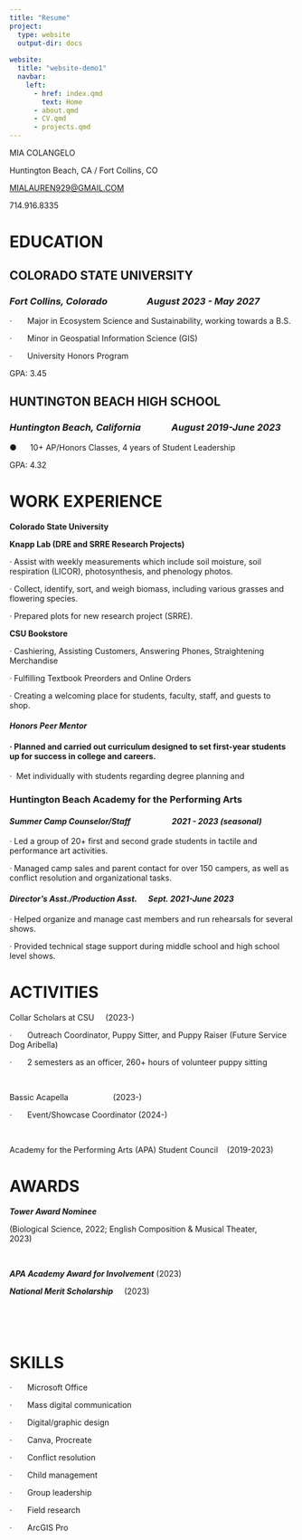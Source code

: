 ```yaml
---
title: "Resume"
project: 
  type: website
  output-dir: docs
  
website:
  title: "website-demo1"
  navbar: 
    left:
      - href: index.qmd
        text: Home
      - about.qmd
      - CV.qmd
      - projects.qmd
---
```


MIA COLANGELO

Huntington Beach, CA / Fort Collins, CO

[MIALAUREN929\@GMAIL.COM](mailto:MIALAUREN929@GMAIL.COM)

714.916.8335

# **EDUCATION**

## COLORADO STATE UNIVERSITY

### *Fort Collins, Colorado                  August 2023 - May 2027*

·       Major in Ecosystem Science and Sustainability, working towards a B.S.

·       Minor in Geospatial Information Science (GIS)

·       University Honors Program

GPA: 3.45

## HUNTINGTON BEACH HIGH SCHOOL

### *Huntington Beach, California              August 2019-June 2023*

●      10+ AP/Honors Classes, 4 years of Student Leadership

GPA: 4.32

# WORK EXPERIENCE

**Colorado State University**

**Knapp Lab (DRE and SRRE Research Projects)**

· Assist with weekly measurements which include soil moisture, soil respiration (LICOR), photosynthesis, and phenology photos.

· Collect, identify, sort, and weigh biomass, including various grasses and flowering species.

· Prepared plots for new research project (SRRE).

**CSU Bookstore**

· Cashiering, Assisting Customers, Answering Phones, Straightening Merchandise

· Fulfilling Textbook Preorders and Online Orders

· Creating a welcoming place for students, faculty, staff, and guests to shop. 

#### *Honors Peer Mentor*

#### · Planned and carried out curriculum designed to set first-year students up for success in college and careers.

·  Met individually with students regarding degree planning and

### Huntington Beach Academy for the Performing Arts

#### *Summer Camp Counselor/Staff                      2021 - 2023 (seasonal)*

· Led a group of 20+ first and second grade students in tactile and performance art activities.

· Managed camp sales and parent contact for over 150 campers, as well as conflict resolution and organizational tasks.

#### *Director’s Asst./Production Asst.      Sept. 2021-June 2023*

· Helped organize and manage cast members and run rehearsals for several shows.

· Provided technical stage support during middle school and high school level shows.

# ACTIVITIES

Collar Scholars at CSU     (2023-)

·       Outreach Coordinator, Puppy Sitter, and Puppy Raiser (Future Service Dog Aribella)

·       2 semesters as an officer, 260+ hours of volunteer puppy sitting

 

Bassic Acapella                    (2023-)

·       Event/Showcase Coordinator (2024-)         

 

Academy for the Performing Arts (APA) Student Council    (2019-2023)

# **AWARDS**

***Tower Award Nominee***

(Biological Science, 2022; English Composition & Musical Theater, 2023)                                              

                                                           

***APA Academy Award for Involvement*** (2023)                                           

***National Merit Scholarship***     (2023)

 

 

# **SKILLS**

·       Microsoft Office

·       Mass digital communication

·       Digital/graphic design

·       Canva, Procreate

·       Conflict resolution

·       Child management

·       Group leadership

·       Field research

·       ArcGIS Pro
